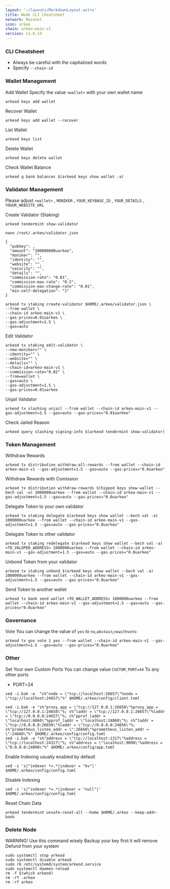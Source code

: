 ```yaml
---
layout: '~/layouts/MarkdownLayout.astro'
title: Node CLI Cheatsheet
network: Mainnet
icon: arkeo
chain: arkeo-main-v1
version: v1.0.14
---
```


### CLI Cheatsheet

- Always be careful with the capitalized words
- Specify `--chain-id`

### Wallet Management

Add Wallet
Specify the value `<wallet>` with your own wallet name

```
arkeod keys add wallet
```

Recover Wallet
```
arkeod keys add wallet --recover
```

List Wallet
```
arkeod keys list
```

Delete Wallet
```
arkeod keys delete wallet
```

Check Wallet Balance
```
arkeod q bank balances $(arkeod keys show wallet -a)
```

### Validator Management

Please adjust `<wallet>` , `MONIKER` , `YOUR_KEYBASE_ID` , `YOUR_DETAILS` , `YOUUR_WEBSITE_URL`

Create Validator (Staking)
```
arkeod tendermint show-validator
```
```
nano /root/.arkeo/validator.json
```
```
{
  "pubkey": ,
  "amount": "100000000uarkeo",
  "moniker": "",
  "identity": "",
  "website": "",
  "security": "",
  "details": "",
  "commission-rate": "0.01",
  "commission-max-rate": "0.2",
  "commission-max-change-rate": "0.01",
  "min-self-delegation": "1"
}
```
```
arkeod tx staking create-validator $HOME/.arkeo/validator.json \
--from wallet \
--chain-id arkeo-main-v1 \
--gas-prices=0.01uarkeo \
--gas-adjustment=1.5 \
--gas=auto
```


Edit Validator
```
arkeod tx staking edit-validator \
--new-moniker="" \
--identity="" \
--website="" \
--details="" \
--chain-id=arkeo-main-v1 \
--commission-rate="0.02" \
--from=wallet \
--gas=auto \
--gas-adjustment=1.5 \
--gas-prices=0.01uarkeo
```

Unjail Validator
```
arkeod tx slashing unjail --from wallet --chain-id arkeo-main-v1 --gas-adjustment=1.5 --gas=auto --gas-prices="0.01uarkeo"
```

Check Jailed Reason
```
arkeod query slashing signing-info $(arkeod tendermint show-validator)
```

### Token Management

Withdraw Rewards
```
arkeod tx distribution withdraw-all-rewards --from wallet --chain-id arkeo-main-v1 --gas-adjustment=1.5 --gas=auto --gas-prices="0.0uarkeo"
```

Withdraw Rewards with Comission
```
arkeod tx distribution withdraw-rewards $(hippod keys show wallet --bech val -a) 1000000uarkeo --from wallet --chain-id arkeo-main-v1 --gas-adjustment=1.5 --gas=auto --gas-prices="0.0uarkeo"
```

Delegate Token to your own validator
```
arkeod tx staking delegate $(arkeod keys show wallet --bech val -a) 1000000uarkeo --from wallet --chain-id arkeo-main-v1 --gas-adjustment=1.5 --gas=auto --gas-prices="0.0uarkeo"
```

Delegate Token to other validator
```
arkeod tx staking redelegate $(arkeod keys show wallet --bech val -a) <TO_VALOPER_ADDRESS> 1000000uarkeo --from wallet --chain-id arkeo-main-v1 --gas-adjustment=1.5 --gas=auto --gas-prices="0.0uarkeo"
```

Unbond Token from your validator
```
arkeod tx staking unbond $(arkeod keys show wallet --bech val -a) 1000000uarkeo --from wallet --chain-id arkeo-main-v1 --gas-adjustment=1.5 --gas=auto --gas-prices="0.0uarkeo"
```

Send Token to another wallet
```
arkeod tx bank send wallet <TO_WALLET_ADDRESS> 1000000uarkeo --from wallet --chain-id arkeo-main-v1 --gas-adjustment=1.5 --gas=auto --gas-prices="0.0uarkeo"
```

### Governance 

Vote
You can change the value of `yes` to `no`,`abstain`,`nowithveto`

```
arkeod tx gov vote 1 yes --from wallet --chain-id arkeo-main-v1 --gas-adjustment=1.5 --gas=auto --gas-prices="0.0uarkeo"
```

### Other

Set Your own Custom Ports
You can change value `CUSTOM_PORT=44` To any other ports

- PORT=24
```  
sed -i.bak -e  "s%^node = \"tcp://localhost:26657\"%node = \"tcp://localhost:24657\"%" $HOME/.arkeo/config/client.toml
```
```
sed -i.bak -e "s%^proxy_app = \"tcp://127.0.0.1:26658\"%proxy_app = \"tcp://127.0.0.1:24658\"%; s%^laddr = \"tcp://127.0.0.1:26657\"%laddr = \"tcp://0.0.0.0:24657\"%; s%^pprof_laddr = \"localhost:6060\"%pprof_laddr = \"localhost:24060\"%; s%^laddr = \"tcp://0.0.0.0:26656\"%laddr = \"tcp://0.0.0.0:24656\"%; s%^prometheus_listen_addr = \":26660\"%prometheus_listen_addr = \":24660\"%" $HOME/.arkeo/config/config.toml
sed -i.bak -e "s%^address = \"tcp://localhost:1317\"%address = \"tcp://localhost:24317\"%; s%^address = \"localhost:9090\"%address = \"0.0.0.0:24090\"%" $HOME/.arkeo/config/app.toml
```

Enable Indexing usually enabled by default
```
sed -i 's|^indexer *=.*|indexer = "kv"|' $HOME/.arkeo/config/config.toml
```

Disable Indexing
```
sed -i 's|^indexer *=.*|indexer = "null"|' $HOME/.arkeo/config/config.toml
```

Reset Chain Data
```
arkeod tendermint unsafe-reset-all --home $HOME/.arkeo --keep-addr-book
```

### Delete Node

WARNING! Use this command wisely 
Backup your key first it will remove Defund from your system

```
sudo systemctl stop arkeod
sudo systemctl disable arkeod
sudo rm /etc/systemd/system/arkeod.service
sudo systemctl daemon-reload
rm -f $(which arkeod)
rm -rf .arkeo
rm -rf arkeo
```
